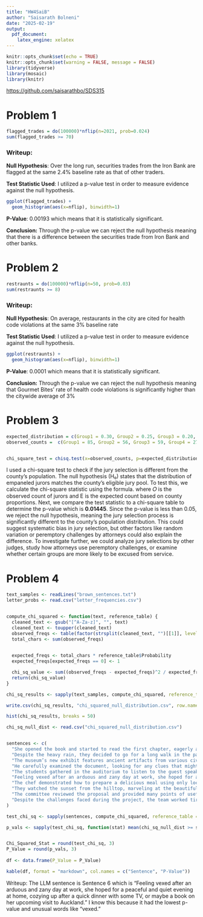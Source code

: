 ```yaml
---
title: "HW4SaiB"
author: "Saisarath Bolneni"
date: "2025-02-19"
output:
  pdf_document: 
    latex_engine: xelatex
---
```


```r
knitr::opts_chunk$set(echo = TRUE)
knitr::opts_chunk$set(warning = FALSE, message = FALSE) 
library(tidyverse)
library(mosaic)
library(knitr)
```

<https://github.com/saisarathbo/SDS315>

# Problem 1

```r
flagged_trades = do(100000)*nflip(n=2021, prob=0.024)
sum(flagged_trades >= 70)

```

### **Writeup**:

**Null Hypothesis**: Over the long run, securities trades from the Iron Bank are flagged at the same 2.4% baseline rate as that of other traders.

**Test Statistic Used**: I utilized a p-value test in order to measure evidence against the null hypothesis.

```r
ggplot(flagged_trades) + 
  geom_histogram(aes(x=nflip), binwidth=1)
```

**P-Value**: 0.00193 which means that it is statistically significant.

**Conclusion:** Through the p-value we can reject the null hypothesis meaning that there is a difference between the securities trade from Iron Bank and other banks.

# Problem 2

```r
restraunts = do(100000)*nflip(n=50, prob=0.03)
sum(restraunts >= 8)
```

### **Writeup**:

**Null Hypothesis**: On average, restaurants in the city are cited for health code violations at the same 3% baseline rate

**Test Statistic Used**: I utilized a p-value test in order to measure evidence against the null hypothesis.

```r
ggplot(restraunts) + 
  geom_histogram(aes(x=nflip), binwidth=1)
```

**P-Value**: 0.0001 which means that it is statistically significant.

**Conclusion:** Through the p-value we can reject the null hypothesis meaning that Gourmet Bites’ rate of health code violations is significantly higher than the citywide average of 3%

# Problem 3

```r
expected_distribution = c(Group1 = 0.30, Group2 = 0.25, Group3 = 0.20, Group4 = 0.15, Group5 = 0.10)
observed_counts =  c(Group1 = 85, Group2 = 56, Group3 = 59, Group4 = 27, Group5 = 13)


chi_square_test = chisq.test(x=observed_counts, p=expected_distribution)


```

I used a chi-square test to check if the jury selection is different from the county’s population. The null hypothesis (H₀) states that the distribution of empaneled jurors matches the county’s eligible jury pool. To test this, we calculate the chi-square statistic using the formula. where 𝑂 is the observed count of jurors and E is the expected count based on county proportions. Next, we compare the test statistic to a chi-square table to determine the p-value which is **0.01445**. Since the p-value is less than 0.05, we reject the null hypothesis, meaning the jury selection process is significantly different to the county’s population distribution. This could suggest systematic bias in jury selection, but other factors like random variation or peremptory challenges by attorneys could also explain the difference. To investigate further, we could analyze jury selections by other judges, study how attorneys use peremptory challenges, or examine whether certain groups are more likely to be excused from service.

# Problem 4

```r
text_samples <- readLines("brown_sentences.txt")
letter_probs <- read.csv("letter_frequencies.csv")


compute_chi_squared <- function(text, reference_table) {
  cleaned_text <- gsub("[^A-Za-z]", "", text) 
  cleaned_text <- toupper(cleaned_text) 
  observed_freqs <- table(factor(strsplit(cleaned_text, "")[[1]], levels = reference_table$Letter))
  total_chars <- sum(observed_freqs) 
  

  expected_freqs <- total_chars * reference_table$Probability
  expected_freqs[expected_freqs == 0] <- 1 

  chi_sq_value <- sum((observed_freqs - expected_freqs)^2 / expected_freqs)
  return(chi_sq_value)
}

chi_sq_results <- sapply(text_samples, compute_chi_squared, reference_table = letter_probs)

write.csv(chi_sq_results, "chi_squared_null_distribution.csv", row.names = FALSE)

hist(chi_sq_results, breaks = 50)


```

```r
chi_sq_null_dist <- read.csv("chi_squared_null_distribution.csv")


sentences <- c(
  "She opened the book and started to read the first chapter, eagerly anticipating what might come next.",
  "Despite the heavy rain, they decided to go for a long walk in the park, crossing the main avenue by the fountain in the center.",
  "The museum’s new exhibit features ancient artifacts from various civilizations around the world.",
  "He carefully examined the document, looking for any clues that might help solve the mystery.",
  "The students gathered in the auditorium to listen to the guest speaker’s inspiring lecture.",
  "Feeling vexed after an arduous and zany day at work, she hoped for a peaceful and quiet evening at home, cozying up after a quick dinner with some TV, or maybe a book on her upcoming visit to Auckland.",
  "The chef demonstrated how to prepare a delicious meal using only locally sourced ingredients, focusing mainly on some excellent dinner recipes from Spain.",
  "They watched the sunset from the hilltop, marveling at the beautiful array of colors in the sky.",
  "The committee reviewed the proposal and provided many points of useful feedback to improve the project’s effectiveness.",
  "Despite the challenges faced during the project, the team worked tirelessly to ensure its successful completion, resulting in a product that exceeded everyone’s expectations."
)

test_chi_sq <- sapply(sentences, compute_chi_squared, reference_table = letter_probs)

p_vals <- sapply(test_chi_sq, function(stat) mean(chi_sq_null_dist >= stat))


Chi_Squared_Stat = round(test_chi_sq, 3)
P_Value = round(p_vals, 3)
  
df <- data.frame(P_Value = P_Value)

kable(df, format = "markdown", col.names = c("Sentence", "P-Value"))

```

Writeup: The LLM sentence is Sentence 6 which is "Feeling vexed after an arduous and zany day at work, she hoped for a peaceful and quiet evening at home, cozying up after a quick dinner with some TV, or maybe a book on her upcoming visit to Auckland." I know this because it had the lowest p-value and unusual words like "vexed."
